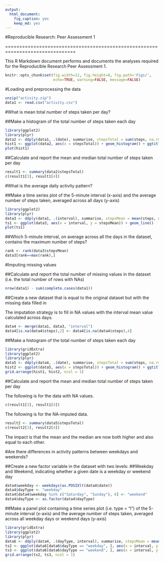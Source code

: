 ---
output: 
  html_document: 
    fig_caption: yes
    keep_md: yes
---
#Reproducible Research: Peer Assessment 1

===============================================================================

This R Markdown document performs and documents the analyses required for the Reproducible Research Peer Assessment 1.

```{r global_options,include=FALSE}
knitr::opts_chunk$set(fig.width=12, fig.height=8, fig.path='Figs/',
                      echo=TRUE, warning=FALSE, message=FALSE)
```

#Loading and preprocessing the data

```{r}
unzip("activity.zip")
data1 <- read.csv("activity.csv")
```

#What is mean total number of steps taken per day?

##Make a histogram of the total number of steps taken each day

```{r setoptions,echo=TRUE,results='asis'}
library(ggplot2)
library(plyr)
data2 <- ddply(data1, .(date), summarise, stepsTotal = sum(steps, na.rm = TRUE))
hist1 <- ggplot(data2, aes(x = stepsTotal)) + geom_histogram() + ggtitle("Histogram of data with NAs")
plot(hist1)
```

##Calculate and report the mean and median total number of steps taken per day

```{r}
result1 <- summary(data2$stepsTotal)
c(result1[3], result1[4])
```

#What is the average daily activity pattern?

##Make a time series plot of the 5-minute interval (x-axis) and the average number of steps taken, averaged across all days (y-axis)

```{r}
library(ggplot2)
library(plyr)
data3 <- ddply(data1, .(interval), summarise, stepsMean = mean(steps, na.rm = TRUE))
ts1 <- ggplot(data3, aes(x = interval, y = stepsMean)) + geom_line()
plot(ts1)
```

##Which 5-minute interval, on average across all the days in the dataset, contains the maximum number of steps?

```{r}
rank <- rank(data3$stepsMean)
data3[rank==max(rank),]
```
#Imputing missing values

##Calculate and report the total number of missing values in the dataset (i.e. the total number of rows with NAs)

```{r}
nrow(data1) - sum(complete.cases(data1))
```

##Create a new dataset that is equal to the original dataset but with the missing data filled in

The imputation strategy is to fill in NA values with the interval mean value calculated across days.

```{r}
data4 <- merge(data1, data3, "interval")
data4[is.na(data4$steps),2] <- data4[is.na(data4$steps),4]
```

##Make a histogram of the total number of steps taken each day

```{r}
library(gridExtra)
library(ggplot2)
library(plyr)
data5 <- ddply(data4, .(date), summarise, stepsTotal = sum(steps, na.rm = TRUE))
hist2 <- ggplot(data5, aes(x = stepsTotal)) + geom_histogram() + ggtitle("Histogram of NA-imputed data")
grid.arrange(hist1, hist2, ncol = 1)
```

##Calculate and report the mean and median total number of steps taken per day

The following is for the data with NA values.

```{r}
c(result1[3], result1[4])
```

The following is for the NA-imputed data.

```{r}
result2 <- summary(data5$stepsTotal)
c(result2[3], result2[4])
```

The impact is that the mean and the median are now both higher and also equal to each other.

#Are there differences in activity patterns between weekdays and weekends?

##Create a new factor variable in the dataset with two levels:
##Weekday and Weekend, indicating whether a given date is a weekday or weekend day

```{r}
data4$weekday <- weekdays(as.POSIXlt(data4$date))
data4$dayType <- "weekday"
data4[data4$weekday %in% c("Saturday", "Sunday"), 6] <- "weekend"
data4$dayType <- as.factor(data4$dayType)
```

##Make a panel plot containing a time series plot (i.e. type = "l") of the 5-minute interval (x-axis) and the average number of steps taken, averaged across all weekday days or weekend days (y-axis)

```{r}
library(gridExtra)
library(ggplot2)
library(plyr)
data6 <- ddply(data4, .(dayType, interval), summarise, stepsMean = mean(steps, na.rm = TRUE))
ts2 <- ggplot(data6[data6$dayType == "weekday", ], aes(x = interval, y = stepsMean)) + geom_line() + ggtitle("Weekdays")
ts3 <- ggplot(data6[data6$dayType == "weekend", ], aes(x = interval, y = stepsMean)) + geom_line() + ggtitle("Weekends")
grid.arrange(ts2, ts3, ncol = 1)
```
